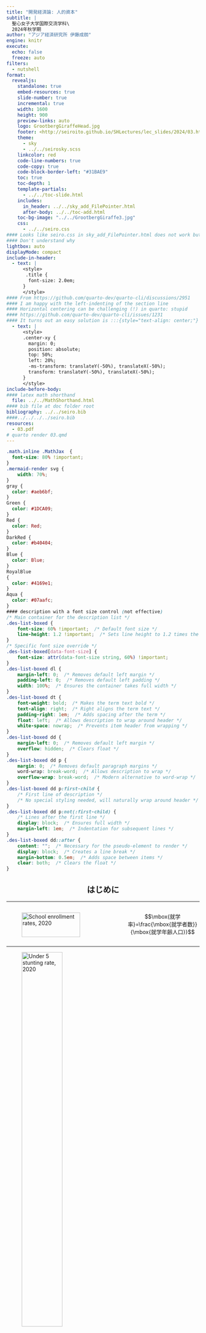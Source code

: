 ```yaml
---
title: "開発経済論: 人的資本"
subtitle: |
  聖心女子大学国際交流学科\
  2024年秋学期
author: "アジア経済研究所 伊藤成朗"
engine: knitr
execute:
  echo: false
  freeze: auto
filters:
  - nutshell
format:
  revealjs:
    standalone: true
    embed-resources: true
    slide-number: true
    incremental: true
    width: 1600
    height: 900
    preview-links: auto
    logo: GrootbergGiraffeHead.jpg
    footer: <http://seiroito.github.io/SHLectures/lec_slides/2024/03.html>
    theme: 
      - sky
      - ../../seirosky.scss
    linkcolor: red
    code-line-numbers: true
    code-copy: true
    code-block-border-left: "#31BAE9"
    toc: true
    toc-depth: 1
    template-partials: 
      - ../../toc-slide.html
    includes:
      in_header: ../../sky_add_FilePointer.html
      after-body: ../../toc-add.html
    toc-bg-image: "../../GrootbergGiraffe3.jpg"
    css:
      - ../../seiro.css
#### Looks like seiro.css in sky_add_FilePointer.html does not work but local ../../seiro.css works
#### Don't understand why
lightbox: auto
displayMode: compact
include-in-header:
  - text: |
      <style>
       .title {
        font-size: 2.0em;
      }
      </style>
#### From https://github.com/quarto-dev/quarto-cli/discussions/2951
#### I am happy with the left-indenting of the section line
#### Horizontal centering can be challenging (!) in quarto: stupid
#### https://github.com/quarto-dev/quarto-cli/issues/1231
#### It turns out an easy solution is :::{style="text-align: center;"}
  - text: |
      <style>
      .center-xy {
        margin: 0;
        position: absolute;
        top: 50%;
        left: 20%;
        -ms-transform: translateY(-50%), translateX(-50%);
        transform: translateY(-50%), translateX(-50%);
      }
      </style>
include-before-body:
#### latex math shorthand
  file: ../../MathShorthand.html 
#### bib file at doc folder root
bibliography: ../../seiro.bib
####../../../../seiro.bib
resources:
  - 03.pdf
# quarto render 03.qmd
---
```

```css
.math.inline .MathJax  {
  font-size: 80% !important;
}
.mermaid-render svg {
    width: 70%; 
}
gray {
  color: #aeb6bf;
}
Green {
  color: #1DCA09;
}
Red {
  color: Red;
}
DarkRed {
  color: #b40404;
}
Blue {
  color: Blue;
}
RoyalBlue
{
  color: #4169e1;
}
Aqua {
  color: #07aafc;
}
#### description with a font size control (not effective)
/* Main container for the description list */
.des-list-boxed {
    font-size: 60% !important;  /* Default font size */
    line-height: 1.2 !important;  /* Sets line height to 1.2 times the font size */
}
/* Specific font size override */
.des-list-boxed[data-font-size] {
    font-size: attr(data-font-size string, 60%) !important;
}
.des-list-boxed dl {
    margin-left: 0;  /* Removes default left margin */
    padding-left: 0;  /* Removes default left padding */
    width: 100%;  /* Ensures the container takes full width */
}
.des-list-boxed dt {
    font-weight: bold;  /* Makes the term text bold */
    text-align: right;  /* Right aligns the term text */
    padding-right: 1em;  /* Adds spacing after the term */
    float: left;  /* Allows description to wrap around header */
    white-space: nowrap;  /* Prevents item header from wrapping */
}
.des-list-boxed dd {
    margin-left: 0;  /* Removes default left margin */
    overflow: hidden;  /* Clears float */
}
.des-list-boxed dd p {
    margin: 0;  /* Removes default paragraph margins */
    word-wrap: break-word;  /* Allows description to wrap */
    overflow-wrap: break-word;  /* Modern alternative to word-wrap */
}
.des-list-boxed dd p:first-child {
    /* First line of description */
    /* No special styling needed, will naturally wrap around header */
}
.des-list-boxed dd p:not(:first-child) {
    /* Lines after the first line */
    display: block;  /* Ensures full width */
    margin-left: 1em;  /* Indentation for subsequent lines */
}
.des-list-boxed dd::after {
    content: "";  /* Necessary for the pseudo-element to render */
    display: block;  /* Creates a line break */
    margin-bottom: 0.5em;  /* Adds space between items */
    clear: both;  /* Clears the float */
}
```

::: {style="text-align: center;"}
# はじめに
:::

----

::::::::::{.columns}
::::{.column width="60%"}
![School enrollment rates, 2020](HK/figure/SG.png){width="85%"}
::::

::::{.column width="40%"}
$$\mbox{就学率}=\frac{\mbox{就学者数}}{\mbox{就学年齢人口}}$$
::::
::::::::::

----

![Under 5 stunting rate, 2020](HK/figure/HG.png){width="50%"}

----

![Infant mortality rate, 2020](HK/figure/MG.png){width="50%"}

----

人的資本とは

. . .

教育、訓練、健康(保健)など、人間の生産性を高める無形資産。

. . .

古くはアダム・スミスにその概念が見出されるが、近代になって提唱したのがアメリカの経済発展を研究した@Schultz1960, @Schultz1961、賃金を職歴と教育水準に関連づける実証研究をした@Mincer1974、最適な人的資本投資に関する理論的貢献をした@Becker1962, @Becker1964など。

. . .

教育水準や保健指標が優れているほど所得は高いので、教育や保健の普及が所得を増やすかもしれない...

. . .

貧困の罠では経済全体が豊かになるメカニズムとその障壁を考えた

このセクションでは、個々の家計が豊かになるメカニズムを人的資本投資を通じて考える

----

## : Labour productivity

<!-- * $\large{労働生産性}=\frac{\mbox{GDP}}{\large{\mbox{雇用者数}}}$-->

* 労働生産性=GDP/雇用者数
   * ここでの労働生産性の計算方法
      * 長所: GDP関連統計(国民経済計算)だけで計算可能
      * 短所: 労働時間を考慮していない
   * 通常は生産量/総労働時間、生産金額/総労働時間などで計算

## :x LProd2

----

::::::::::{.columns}

::::{.column width="55%"}
![被雇用者1人あたりGDP(労働生産性)](HK/figure/LabourProductivityPerEmployee.jpg){width="85%"}

<script src="https://cdn.lordicon.com/lordicon.js"></script>
<lord-icon
    src="https://cdn.lordicon.com/ujxzdfjx.json"
    trigger="hover"
    style="width:30px;height:30px">
</lord-icon> [OECD](https://stats.oecd.org/Index.aspx?DataSetCode=PDB_LV)<div style="text-align: right; font-size: 12px"><a href="https://lordicon.com/">Animated icons by Lordicon.com</a></div>
::::

::::{.column width="45%"}
* [:労働生産性](#LabourProductivity)
* 中国、韓国、インドの労働生産性は急速に成長、ただし、インドの水準はまだ低い
* 南アフリカとインドネシアの労働生産性は低く、成長も遅い
* リーマン・ショックを引き起こしたアメリカは、ショック後も労働生産性が成長
::::
::::::::::

----

::::::::::{.columns}
::::{.column width="55%"}
![被雇用者1人あたりGDP(労働生産性): 現在の高所得国のみ](HK/figure/LabourProductivityPerEmployee2.jpg){width="85%"}

<script src="https://cdn.lordicon.com/lordicon.js"></script>
<lord-icon
    src="https://cdn.lordicon.com/ujxzdfjx.json"
    trigger="hover"
    style="width:30px;height:30px">
</lord-icon> [OECD](https://stats.oecd.org/Index.aspx?DataSetCode=PDB_LV)<div style="text-align: right; font-size: 12px"><a href="https://lordicon.com/">Animated icons by Lordicon.com</a></div>
::::

::::{.column width="45%"}
*	日本の労働生産性はバブル崩壊後も1996年頃までアメリカと似た成長率、それ以降は差が拡大
*	1990年代末期は就職氷河期、デフレの始まり(CPI, 1998年9月)
*	2011年大震災以降、労働生産性は僅かに上昇したが、アベノミクス以降も成長せず、COVID-19蔓延以前の2018年から低下
::::
::::::::::

----


::::::::::{.columns}
::::{.column width="70%"}
![1人あたりGDP](HK/figure/GDPPerCapita.jpg){width="85%}

<script src="https://cdn.lordicon.com/lordicon.js"></script>
<lord-icon
    src="https://cdn.lordicon.com/ujxzdfjx.json"
    trigger="hover"
    style="width:30px;height:30px">
</lord-icon> [OECD](https://stats.oecd.org/Index.aspx?DataSetCode=PDB_LV)<div style="text-align: right; font-size: 12px"><a href="https://lordicon.com/">Animated icons by Lordicon.com</a></div>
::::

::::{.column width="30%"}
* 1人当たりGDPは労働生産性とトレンドと近似
* (ここでの)低所得国と高所得国の差は縮まっている
* 南アフリカはインドネシアに追いつかれた
* 1人当たりGDPでも日本は韓国に追いつかれた
* 南アフリカは中国よりも労働生産性は高いが1人当たりGDPは低い
::::
::::::::::

----

::::::::::{.columns}
::::{.column width="70%"}
![1人あたりGDP: 現在の高所得国のみ](HK/figure/GDPPerCapita2.jpg){width="85%}

<script src="https://cdn.lordicon.com/lordicon.js"></script>
<lord-icon
    src="https://cdn.lordicon.com/ujxzdfjx.json"
    trigger="hover"
    style="width:30px;height:30px">
</lord-icon> [OECD](https://stats.oecd.org/Index.aspx?DataSetCode=PDB_LV)<div style="text-align: right; font-size: 12px"><a href="https://lordicon.com/">Animated icons by Lordicon.com</a></div>
::::

::::{.column width="30%"}
* 日本は1997年からアメリカとドイツとの格差拡大
* 日本はアベノミクスの1年前から成長
* 日本は労働生産性は低迷しているのに1人当たりGDPは成長
   * 就労人数(時間人)が増えたため
::::
::::::::::

----

::::::::::{.columns}
::::{.column width="70%"}
![資本分配率(=資本報酬/国民所得=1-労働分配率)](HK/figure/PikettySaezZucman.jpg){width="85%}

<script src="https://cdn.lordicon.com/lordicon.js"></script>
<lord-icon
    src="https://cdn.lordicon.com/ujxzdfjx.json"
    trigger="hover"
    style="width:30px;height:30px">
</lord-icon> @PikettySaezZucman2018, Table A49より作成
<div style="text-align: right; font-size: 12px"><a href="https://lordicon.com/">Animated icons by Lordicon.com</a></div>
::::

::::{.column width="30%"}
* 労働分配率(=1-資本報酬/国民所得)も1960年代人的資本論の着目点
* 大戦期以降-1990年前後: 資本分配率は低下
* 1990年前後-: 資本分配率は上昇
   * 人的資本は増えているのに労働分配率は低下
   * 生産物市場の独寡占化oligopoly+労働市場の独寡占化oligopsony?
::::
::::::::::


----

```r
# downloaded from https://data.worldbank.org/indicator/NY.GDP.PCAP.PP.KD
# GDP per capita, PPP (constant 2017 international $) GDP per capita based on purchasing power parity (PPP). PPP GDP is gross domestic product converted to international dollars using purchasing power parity rates. An international dollar has the same purchasing power over GDP as the U.S. dollar has in the United States. GDP at purchaser's prices is the sum of gross value added by all resident producers in the country plus any product taxes and minus any subsidies not included in the value of the products. It is calculated without making deductions for depreciation of fabricated assets or for depletion and degradation of natural resources. Data are in constant 2017 international dollars.
library(data.table)
grepout <- function(str, x)
  # returns element of match (not numbers)
  x[grep(str, x, perl = T)]
repseq <- function(seq, rep)
#       returns a sequence with each elements repeated by rep times
{z <- NULL; for (i in 1:length(seq)) z <- c(z,rep(seq[i],rep)); return(z)}
y <- fread("1/data/API_NY.GDP.PCAP.PP.KD_DS2_en_csv_v2_2925849.csv", 
  header = T, skip = 2, sep = ",")
setnames(y, 
  grepout("^1|^2", colnames(y))
  , paste0("pcdgp.", grepout("^1|^2", colnames(y)))
  )
yL <- reshape(y, direction = "long", idvar = c("Country Name", "Country Code"),
  varying = grepout("^pc", colnames(y)))
yL[, c("indicator", "Indicator Name", "Indicator Code", "V67") := NULL]
setnames(yL, c("name", "code", "year", "value"))
# lag with n=1 and pad with NA (returns vector)
setkey(yL, name, year)
yL[, gY1 := shift(value, n=1, fill=NA, type="lag"), by = .(name)]
yL[, gY := (value-gY1)/gY1]
yL <- yL[year >= 1990]
yL[, trend := 1:.N, by = code]
lm1 <- lm(log(value) ~ trend, data = yL[grepl("JP", code) & year >= 1991 & year <= 2012, ])
```
```r
# 総務省統計局、労働力調査、長期時系列データ, unit = 10 thousands
#https://www.stat.go.jp/data/roudou/longtime/zuhyou/lt01-a10.xlsx
lfj <- fread("HK/JapanLabourForce.prn", skip = 2, header = T)
lfj <- lfj[-(1:2), ]
lfj[, year := repseq(1953:2021, 12)]
# okinawa is included from 1973 onwards
lfj <- lfj[year >= 1973, ]
lfj[, c("Mon", "star") := NULL]
setnames(lfj, c("year", "month", 
  paste(rep(grepout("L|E|U|N", colnames(lfj)), each = 3), c("t", "m", "f"), sep = ".")))
lfjL <- reshape(lfj, direction = "long", idvar = c("year", "month"),
  varying = grepout("L|E|U|N", colnames(lfj)))
setnames(lfjL, c("year", "month", "GenderGroup",
  "LForce", "Employed", "Employee", "Unemployed", "NLForce", "URate"))
lfjL[, month := unlist(strsplit(month, "月"))]
nv <- c("year", "month", "LForce", "Employed", "Employee", "Unemployed", "NLForce", "URate")
lfjL[, (nv) := lapply(.SD, as.numeric), .SDcols = nv]
# merge population census 人口推計, 政府統計コード=00200524, unit = thousand
popj <- fread("HK/JapanPopulation.prn", skip = 1, header = T)
popj2 <- fread("HK/JapanPop2015-2019.prn", skip = 5, header = T)
popj2 <- popj2[grepl("総数", AgeGroup) & !grepl("%", unit), .(year, GenderGroup, value)]
popj2[, gen := "t"]
popj2[grepl("男$", GenderGroup), gen := "m"]
popj2[grepl("女$", GenderGroup), gen := "f"]
popj2[, GenderGroup := NULL]
popj[, memo := NULL]
popL <- reshape(popj, direction = "long", idvar = c("year"),
  varying = grepout("pop", colnames(popj)))
setnames(popL, "time", "GenderGroup")
setnames(popj2, c("value", "gen"), c("pop", "GenderGroup"))
pop <- rbindlist(list(popL, popj2), use.names = T)
pop2 <- pop[year == 2019]
pop2[, year := 2020]
pop <- rbind(pop, pop2)
setkey(pop, year, GenderGroup)
setkey(lfjL, year, GenderGroup)
lf <- pop[lfjL]
lf[, Date := as.IDate(strftime(paste(year, month, 1, sep = "-"), format = "%Y-%m-%d"))]
lf[, LFRate := LForce*10/pop]
lf[, ERate := 1-URate/100]
lf[, ELRate := LFRate*ERate]
lf[, GenderGroup := factor(GenderGroup, levels = c("t", "f", "m"))]
lf[, GenderGroup := factor(GenderGroup, labels = c("合計", "女", "男"))]
lf <- lf[, .(Date, GenderGroup, LFRate, ERate, ELRate)]
lf <- unique(lf)
setnames(lf, 
  c("LFRate", "ERate", "ELRate"), 
  paste0("value.", c("LFRate", "ERate", "ELRate"))) 
lfL <- reshape(lf, direction = "long", idvar = c("Date", "GenderGroup"),
  varying = grepout("val", colnames(lf)))
setnames(lfL, "time", "variable")
lfL[, variable := factor(variable, levels = c("ELRate", "LFRate", "ERate"))]
lfL[, variable := factor(variable, labels = c("就業率*労働力率", "労働力率", "就業率"))]
lfL2 <- lfL[grepl("就業率\\*労働力率", variable) & grepl("合計", GenderGroup) & Date >= as.IDate("1991-01-01") & Date <= as.IDate("2012-12-01"), ]
lfL2[, trend := 1:.N]
lm2 <- lm(log(value) ~ trend, data = lfL2)
```
```r
# labour shares in japan
ls <- fread("HK/LabourShareFromFRED.csv", header = T)
setnames(ls, c("date", "value"))
ls[, trend := 1:.N]
ls[, Date := as.IDate(date)]
lm3 <- lm(log(value) ~ trend, data = ls[Date >= as.IDate("1991-01-01") & Date <= as.IDate("2012-01-01")])
```

::::::::::{.columns}
::::{.column width="40%"}
![@ADKPV2020, Figure 1](HK/figure/ADKPV2021_Fig1small.jpg)
::::

::::{.column width="60%"}
先進国での1970年代以降の傾向

* 労働分配率は1980年代からすべての国で低下、日本では`r formatC((exp(summary(lm3)$coeff[2, 1]*22)-1)*100, digits = 3, format = "f")`%低下
* 1991-2012: 就業率*労働力率は`r formatC((exp(summary(lm2)$coeff[2, 1]*22)-1)*100, digits = 3, format = "f")`%変化(次2枚のスライド)、1人あたりGDPは`r formatC((exp(summary(lm1)$coeff[2, 1]*22)-1)*100, digits = 3, format = "f")`%成長
* 日本の労働分配率の低下の主な背景: 1人あたりGDP成長率(`r formatC((exp(summary(lm1)$coeff[2, 1]*22)-1)*100, digits = 3, format = "f")`%)よりも平均労働所得の成長率(`r formatC((exp(summary(lm3)$coeff[2, 1]*22)-1+exp(summary(lm1)$coeff[2, 1]*22)-1-(exp(summary(lm2)$coeff[2, 1]*22)-1))*100, digits = 3, format = "f")`%)が低かったため
   * 就業率や労働力率の影響は小さい
   * 1人あたりGDPの増分から、労働者よりも多くを企業所有者が得た
   * 所有者と株主が富を増やした
::::
::::::::::

$$
\mbox{労働分配率}
=\frac{\mbox{労働所得}}{\mbox{GDP}}
=\frac{\frac{\mbox{労働所得}}{\mbox{人口}}}{\frac{\mbox{GDP}}{\mbox{人口}}}
=\frac{\frac{\mbox{労働所得}}{\mbox{労働者数}}\frac{\mbox{労働者数}}{\mbox{労働力}}\frac{\mbox{労働力}}{\mbox{人口}}}{\frac{\mbox{GDP}}{\mbox{人口}}}
=\frac{\mbox{平均労働所得}\times\mbox{就業率}\times\mbox{労働力率}}{\mbox{1人あたりGDP}}.
$$


----


@Schultz1960 の疑問と仮説


1. 労働人口や資本の増加以上に生産が増えているのはなぜか

* つまり、生産額/労働量=労働生産性、生産額/資本サービス価値=資本生産性が増えているのはなぜか
   * 国内総生産(GDP)/人口=1人当たりGDP(労働人口$<$人口だが国単位での労働生産性を近似)も増えている。

2. 労働分配率はなぜ上昇しているのか(1960年当時)\hfill\hyperlink{LShare<1>}{\beamergotobutton{先進国労働分配率}}

. . .

<br>

人間への投資が労働生産性を高めているため (注意: 資本の質も高まっている、AI/ICT)

. . .

人間への投資の成果=人的資本human capital

. . .

人間を資本という物として捉えるのは当時(現在も?)「けしからん」

. . .

@Becker1964 も*Human Capital: A theoretical and empirical analysis, with special reference to education*などと副題を付けた

----

人的資本の分類

:::{.des-list-boxed}
知的能力
: 知識、技能

物的能力
: 健康
:::

* 知識と技能は性質が異なる
   * 技能: 人間に体化される&rarr;私的財
   * 知識: 社会に蓄積されて共有される&rarr;公共財: 他者の消費は競合しないし排除もできない
* 健康は運動能力と感染源(!)に分けると性質が異なる
   * 運動能力: 人間に体化される&rarr;私的財
   * 感染源: 社会に広める&rarr;外部性のある私的財: 他者への影響が市場で価格評価されないので、個人の行動は他者への感染を考慮しにくい
      * 「自分は軽症にしかならないから」感染予防努力を緩める
      * 「マスク着用を強要するのは自由の侵害」...自由のためなら感染する/させる覚悟がある?

----

知識生産=研究開発(R\&D)活動

. . .

模倣されると利益が減るので、知識生産は社会的に最適水準よりも少なくなりがち

. . .

特許patents、著作権copyright、商標trademarkなどで知的財産権を保護して少なくなりすぎないようにする

. . .

原則は理解されても、保護や違反摘発・懲罰の適切な水準に合意がない

----

* キムリア(白血病やリンパ腫、1回投与で3349万円)、ザインテグロ([ベータ・サラセミア](https://www.shouman.jp/disease/details/09_08_015/)、米承認3億円)
* 保護下で薬価を高くし過ぎたために利用が進まない: Truvada(HIV予防治療薬)
* 低所得者対象で利益が少ない+模倣されやすいために開発が進まない: マラリア治療/[予防薬](https://www.cdc.gov/malaria/php/public-health-strategy/malaria-vaccines.html)、結核治療薬などの[neglected tropical diseases](https://www.who.int/news-room/questions-and-answers/item/neglected-tropical-diseases)
* 厳しい罰則(日本: 商標権を侵害した場合は10年以下の懲役もしくは1000万円以下の罰金)、でも、生産地中国での摘発は...: 偽ブランド品販売
* 著作権の保護期間を再三延ばすことで多額の利潤を保有権者が得る: ミッキーマウス(1923年生まれ、1998年期限切れ予定、1998年期限延長、[2024年1月1日期限切れ](https://web.law.duke.edu/cspd/mickey/), US, [Mickey Mouse 1.0のみ](https://youtu.be/M63yOUQ9RVM))
   * [I)t was ``basically the Gershwin family trust, grandchildren of Oscar Hammerstein, Disney, others of that ilk'' who pushed for ever-longer copyright terms.](https://arstechnica.com/tech-policy/2019/01/a-whole-years-worth-of-works-just-fell-into-the-public-domain/) (Dennis Karjala, Law professor, 2013)
   * 商標はディズニーが半永久的に保有し続ける。ミッキーマウスの絵はpublic domainになるが、ミッキーの何々、という使い方は商標の使用許諾を得た上でライセンス料を支払う。

----

人の中で知的能力はどのように成長するでしょうか
<gray>How does intellectual capacity grow in a person?</gray>

* 知的能力=技能+知識

. . .

学校教育を考えます<gray>Let us consider schooling</gray>

. . .

通学すると学習し、人的資本(知的能力)を蓄積し、生産性が高まります<gray>If you go to a school, you learn, you will accummulate human capital (intellectual capacity), and you will become productive</gray>

. . .

生産性が高いほど稼ぎが増えます<gray>The more you are productive, the more you earn</gray>

. . .

では、できる限り長く学校に通うべきでしょうか?<gray>Then, shall we go to school as long as possible?<gray>

. . .


いいえ、ある段階で止めて働かねばなりません<gray>No. You need to stop at some point and start to work</gray>

. . .

いつ止めるかどのように決めるべきでしょうか<gray>How do we decide when to stop?</gray>

. . .

止めるタイミングを理解するには理論が必要になります<gray>We need a theory to understand.</gray>

----

@BalandRobinson2000 モデル: 2期間モデルを考えます<gray>Here comes @BalandRobinson2000: Let us consider a two-period model</gray>

:::{.des-list-boxed}
第1期
:	子ども期: どのくらい学校に行くか、どのくらい働くか決めます<gray>You choose how much to go to school, how much to work</gray>

第2期
:	成人期: 子ども期の就学時間に応じた労働所得を得ます<gray>You earn. Adulthood income is increasing in childhood schooling.</gray>
:::

. . .

合理的な子ども: 便益と費用を考慮して教育水準を決める<gray>a rational child: weighs costs and benefits to decide schooling level</gray>

:::{.des-list-boxed}
便益benefits
:	学歴を積むことによる成人所得増加分$\times$割引率<gray>increased adult income * discount rate</gray>

費用costs
:	学歴を積むことによる就学費用(=学費+制服・給食・通学その他費用+児童労働所得)の発生<gray>costs of schooling(tuition+school unifom+school meals+commuting costs+child labour incomes)</gray>
:::

. . .

教育水準を決める=**第1期の時間配分(就学 vs. 就労)**を決める<gray>deciding on schooling level=deciding on time allocation (schooling vs. work) in period 1</gray>

----

単純化の仮定

1. 学費+制服・給食・通学その他費用=0<gray>for simplicity, we assume all costs other than child labour income are zero</gray>
1. 親と子どもの利害は完全に一致

. . .

以下の場合、親は子どもが判断するよりも児童労働就労時間を長くして、子どもの児童労働所得で自分の効用を高める<gray>Under the following conditions, a parent may increase the work hours than the child would have and increases the parental utility with the child's labour income</gray>

* 親が子どもの成人期所得効用を子どもよりも割り引くとき(将来よりも現在の家族の幸せ)<gray>a parent discounts more of future utility (happiness of today weights more than of tomorrow)</gray>
* 「成人したら仕送りを約束するから学校に行かせてほしい」と子どもが頼んでも、親が子どもの約束を信じないとき(子どもは将来裏切ることができるため)<gray>a parent does not believe that the child's promise that he/she will pay back the costs in future</gray>

. . .

意志決定者が子どもか親かによって人的資本投資額が変わる<gray>depending on the decision maker, the amount of human capital investment may differ</gray>

----

教育の人的資本仮説: 学歴水準の決定=生産性向上手段<gray>human capital hypothesis of education: schooling = a means to increase productivity</gray>

* 教育に関する最も代表的な仮説<gray>the most representative hypothesis on education</gray>
* 人的資本仮説と補完的な見方: <gray>a complementary view to human capital hypothesis</gray>

:::{.des-list-boxed}
シグナリング仮説
:	学歴水準の決定=(雇用者への)能力情報伝達手段(あくまでもシグナルであって、生産性を変えても変えなくてもいい)<gray>schooling=a means to signal ability (to employers) (strictly a signal and does not have to change productivity)</gray>
:::

* シグナリング・モデルでは、就学や学習の費用が低い人ほど教育水準を高く選ぶ<gray>In signaling models, people with lower costs of schooling/learning choose high schooling levels</gray>
* 人的資本仮説とシグナリング仮説: 補完的であり両立可能<gray>humal capital and signaling: complementary and not mutually exclusive (nor complete)</gray>
* 本講義では説明しません

----

人生効用最大化のために子どもは何を決めるか<gray>what does a child decide to maximise the lifetime utility?</gray>

1. 第1期時間配分<gray>first period time allocation</gray>
1. 第1期と第2期の間の消費配分<gray>consumption allocation between first and second periods</gray>

. . .

理解の段取り: <gray>how we understand the model</gray>

1. 第1期時間配分を最適に決め、人生を通じて所得合計を最大化する<gray>a child choose the first period time allocation optimally, and maximises the lifetime earning</gray>
1. 生涯効用を最大化するように各期への消費配分を決める<gray>decides on consumption allocation to each periods</gray>

----

ミクロ経済学: 限界収入=限界費用(MR = MC)<gray>marginal revenue = marginal costs</gray>

. . .

生涯効用を最大化する最適な学歴水準$l^{*}$(第1期の就学時間)は下記を満たすはず<gray>optimal schooling level $l^{*}$ that maximises the lifetime utiluty must satisfy the below</gray>
$$
\underbrace{\mbox{ 成人所得増加による効用増加分}}_{\scriptsize{\mbox{就学の限界収入(を効用評価)}}} = \underbrace{\mbox{ 児童労働所得減少による効用減少分}}_{\scriptsize{\mbox{就学の限界費用(を効用評価)}}}
$$

. . .

第1期の時間配分は現時点での(限界)費用と将来時点の(限界)便益をバランスさせるように決まる

::::::::::{.columns}
::::{.column width="40%"}
:::{.fragment}
![](HK/figure/MRMC.jpg)
:::
::::

::::{.column width="60%"}
:::{.fragment}
MR$>$MCのとき=$l<l^{*}$のとき

&rArr; $l$&uarr; &rArr; $MR-MC$だけ純利益&uarr;
:::
:::{.fragment}
MR$<$MCのとき=$l>l^{*}$のとき

&rArr; $l$&darr; &rArr; $MR-MC$だけ純利益&uarr;
:::

:::{.fragment}
&rArr; 等号(MR=MC)ならば純利益改善の余地がない
:::

:::{.fragment}
連続関数の最大化: 限界収入=限界費用(MR-MC=0) ([図解: 微分](MaximisationSlides.pdf))
:::
::::
::::::::::

----

$t$期の消費$c_{t}$よる効用$u(c_{t})$, $t=1,2$

. . .


初期資産$A$、貯蓄$s$、就学時間$l$、児童労働賃金$w$

```r
tb <- read.table(textConnection(
"就労時間 24-l
児童労働所得 w×(24-l)
児童期消費 w×(24-l)+A-s
児童期効用 u{w(24-l)+A-s}=u(c1)
成人所得 h(l)
成人期消費 h(l)+Rs
成人期効用 u{Rs+h(l)}=u(c2)"))
tb <- data.table(tb)
setnames(tb, c("日本語", "数式"))
tinytable::tt(tb)
```

----

* 児童労働所得は(24時間から就学時間$l$を引いた)就労時間*児童労働賃金。成人所得は就学時間の増加関数。
* 児童労働時間は児童労働所得を増やして成人所得を減らす$=$就学時間は児童労働所得を減らして成人所得を増やす
* 児童労働時間の決定には今期所得と将来所得のトレードオフがある
   * トレードオフをどのように選ぶかを考えるのが経済学

----

生涯効用最大化問題として今期所得と来期所得のトレードオフを考える

生涯効用最大化問題として児童労働時間=$24-$就学時間=$24-$人的資本投資時間を考える

. . .

$$
\begin{aligned}
\max_{\{s, l\}}
\;\;\; & u(c_{1})+\beta u(c_{2}) \hspace{1cm} &&\color{blue}{\scriptsize{\mbox{$s,l$を操作して生涯効用$u(c_{1})+\beta u(c_{2})$を最大化}}}\\
\st \;\;\; 
& c_{1}=w(24-l)+A-s  &&\color{blue}{\scriptsize{\mbox{$c_{1}$は児童労働所得+資産-貯蓄}}}\\
& c_{2}=h(l)+Rs  &&\color{blue}{\scriptsize{\mbox{$c_{2}$は成人所得$+R*$貯蓄}}}
\end{aligned}
$$

. . .

2つの制約を目的関数に代入すると、制約条件を組み込んだ目的関数になる
$$
\max_{\{s, l\}}
\;\;\; u\left\{w(24-l)+A-s\right\}+\beta u\left\{h(l)+Rs\right\}
$$

. . .

::: {style="font-size: 70%;line-height: 1.1;"}
FOCs
$$
\begin{aligned}
\frac{\partial F(l, s)}{\partial l}
&=
\frac{\partial u\left(c_{1}\right)}{\partial c_{1}}\frac{\partial c_{1}(l, s)}{\partial l}
+\beta \frac{\partial u(c_{2})}{\partial c_{2}}\frac{\partial c_{2}(l, s)}{\partial l}=0, \\
\frac{\partial F(l, s)}{\partial s}
&=
\frac{\partial u\left(c_{1}\right)}{\partial c_{1}}\frac{\partial c_{1}(l, s)}{\partial s}
+\beta \frac{\partial u(c_{2})}{\partial c_{2}}\frac{\partial c_{2}(l, s)}{\partial s}=0.
\end{aligned}
$$
:::

----

FOCs

::: {style="font-size: 70%;line-height: 1.1;"}
$$
\begin{aligned}
\frac{u'\left(c_{1}\right)}{u'\left(c_{2}\right)}&=
\frac{\frac{\partial u\left(c_{1}\right)}{\partial c_{1}}}{\frac{\partial u\left(c_{2}\right)}{\partial c_{2}}}
=
-\beta \frac{\frac{\partial c_{2}(l, s)}{\partial l}}{\frac{\partial c_{1}(l, s)}{\partial l}}
=-\beta\frac{h'(l)}{-w}=\beta\frac{h'(l)}{w},\\
\frac{u'\left(c_{1}\right)}{u'\left(c_{2}\right)}&=
\frac{\frac{\partial u\left(c_{1}\right)}{\partial c_{1}}}{\frac{\partial u\left(c_{2}\right)}{\partial c_{2}}}
=
-\beta \frac{\frac{\partial c_{2}(l, s)}{\partial s}}{\frac{\partial c_{1}(l, s)}{\partial s}}
=-\beta\frac{R}{-1}=\beta R. 
\end{aligned}
$$
:::

$$
wR=h'(l^{*}).
$$

::: {style="font-size: 60%;line-height: 1.1;"}
$$
\mbox{時間1単位wで働いて貯蓄したときの第2期所得増加分}=\mbox{時間1単位就学したときの第2期所得増加分}
$$
:::

児童労働の限界収益=人的資本投資の限界収益、となるようにすれば時間配分が最適になる

:::{.description-list}
最適
: 何らかの最大化(最小化)問題の解となっている状態を指す
:::

. . .

この条件式の特徴

* 効用最大化を考えたのに効用関数が含まれていない
* &larr;生涯所得を最大化しつつ、貯蓄(=消費配分)によって効用を最大化

----

FOCs

$$
\underbrace{u'\left(c_{1}\right)}_{\scriptsize{\mbox{$c_{1}$を減らした(貯蓄を増やした)ときの効用減少分}}}
=
\underbrace{\beta Ru'\left(c_{2}\right)}_{\scriptsize{\mbox{$c_{2}$を増やした($R*$貯蓄を増やした)ときの効用増加分の割引$\beta$現在価値}}} 
$$

所与の生涯所得の下、$s$を通じて消費を再配分することで各期の限界効用の合計は増えない状態

* 第1期限界効用=$\beta R$第2期限界効用を高めるうえでの費用
   * 第1期限界効用-$\beta R$第2期限界効用=$\beta R$第2期限界費用-$\beta R$第2期限界効用=0
      *  &rArr; 第2期限界効用=第2期限界費用
* 所与の生涯所得の下での効用は最大化されている
  * 各期の限界効用、割引率$\beta$、利子率$R$を考慮し、最適な消費配分を決めている
  * 生涯所得が与えられたとき、貯蓄をこの条件のように( 「最適に」optimally )決めることで、その生涯所得における効用は最大化される
  * 生涯所得が最大化されているかはこの条件は何も語っていない

----

FOCs

$$
\begin{aligned}
\hspace{-10cm}\underbrace{wu'\left(c_{1}\right)}_{\scriptsize{\mbox{就学時間$l$を増やして所得が$w$減ったときの第1期効用減分}}}
&=
\underbrace{\beta u'\left(c_{2}\right)h'(l)}_{\scriptsize{\mbox{$l$を増やしたときの第2期効用増分の割引$\beta$現在価値}}}\\
\scriptsize{\mbox{就学の限界費用(を効用評価)}}
&=
\scriptsize{\mbox{就学の限界収入(を効用評価)}}
\end{aligned}
$$

$l$を通じて各期所得を変化させることで各期の限界効用の合計は増えない

* $w$第1期限界効用=$\beta$第2期限界効用を高めるうえでの費用
   * $\beta$第2期限界効用-$w$第1期限界効用=$\beta$第2期限界効用-$\beta$第2期限界費用=0
      *  &rArr; 第2期限界効用=第2期限界費用
* 就学費用$w$、人的資本投資の効率$h'(l)$、各期の限界効用(追加的消費変化がどれだけ効用に影響するか)を考慮し、最適な人的資本投資量$l$を決めている


----

経済学でよく使われる仮定

::: {style="font-size: 85%;line-height: 1.1;"}
:::{.des-list-boxed}
限界生産力逓減の仮定
:	技術が変わらずに生産要素が増えると、生産の増加幅は低下するという仮定<gray>diminishing marginal product: an assumption that an increase in production to the same additional unit of factor of production will decline, if without changing the technology</gray>

*	「同じ土地に機械を投入し続けると、混み合うので生産の増加幅はゼロに近づく」
*	$h(l)$: 就学$l$のときの成人所得
*	$h'(l)$: 就学$l$で$l$を増やしたときの成人所得変化 \hspace{1cm} <gray>$l$での$h(l)$の傾き</gray>
*	$h'(l)$は$l\in\mathbb R_{+}$で非負 \hspace{1cm} <gray>$R_{+}$=正の実数すべての集合</gray>
*	$h'(l)$は$l$とともに減少、$h''(l)<0$ \hspace{1cm} <gray>$l$での$h(l)$の傾きは減っていく</gray>

限界効用逓減の仮定
:	消費水準が増えると、効用の増加幅は低下するという仮定<gray>an assumption that an increase in utility to the same unit of additional consumption will decline</gray>

*	「同じものを食べ続けると、飽きるので追加的な満足度はゼロに近づく」
*	$u'(c)$は$c\in\mathbb R_{+}$で非負
*	$u'(c_{t})$は$c_{t}$とともに減少、$u''(c_{t})<0$

:::
:::

----

$$
wu'\left\{w(24-l)+A-s\right\}=\beta u'\left\{h(l)+Rs\right\}h'(l).
$$

<br>

$wu'\left\{w(24-l)+A-s\right\}$は$l$が大きいほど括弧$\left\{\cdot\right\}$の中が小さい 

$\implies$ $u'\left\{\cdot\right\}$が大きい ($\because$限界効用逓減) 

$\implies$ \color{DarkRed}{左辺$u'\left\{\cdot\right\}$は$l$の増加関数}

<br>

$u'\left\{h(l)+Rs\right\}h'(l)$は$l$が大きいほど$u'\left\{h(l)+Rs\right\}$も$h'(l)$も小さくなる ($\because$限界効用逓減、限界生産力逓減)

 $\implies$ \color{Green}{右辺$u'\left\{h(l)+Rs\right\}h'(l)$は$l$の減少関数}

----

<center>
![](HK/figure/109_D_HK.jpg)
</center>

----

<center>
![](HK/figure/110_D_HK.jpg)
</center>

----

<center>
![](HK/figure/111_D_HK.jpg)
</center>

----

<center>
![](HK/figure/112_D_HK.jpg)
</center>

----

<center>
![](HK/figure/113_D_HK.jpg)
</center>

----

<center>
![](D_HK.gif)
</center>

----

<center>
$wu'\left\{w(24-l)+A-s\right\}$と$\beta u'\left\{h(l)+Rs\right\}h'(l)$が交わるために必要な条件

<br>

\hspace{-5cm}$y$軸上($l=0$)で<DarkRed>$wu'\left\{w(24-l)+A-s\right\}$</DarkRed>$<$<Green>$\beta u'\left\{h(l)+Rs\right\}h'(l)$</Green>

$l=24$で<DarkRed>$wu'\left\{w(24-l)+A-s\right\}$</DarkRed>$>$<Green>$\beta u'\left\{h(l)+Rs\right\}h'(l)$</Green>

:::{.fragment}
<br>
$\iff$

<br>
$$
\begin{aligned}
wu'\left\{24w+A-s\right\}&<\beta u'\left\{h(0)+Rs\right\}h'(0)\\
wu'\left\{A-s\right\}&>\beta u'\left\{h(24)+Rs\right\}h'(24)
\end{aligned}
$$
:::

</center>

----

$$
\begin{aligned}
wu'\left\{24w+A-s\right\}&<\beta u'\left\{h(0)+Rs\right\}h'(0)\\
wu'\left\{A-s\right\}&>\beta u'\left\{h(24)+Rs\right\}h'(24)
\end{aligned}
$$


1番目の不等式が成立しやすい条件

* $h(0)$が[$h(+)$に比べて]小さい: 未就学時の人的資本が(就学時に比べて)小さい
* $h'(0)$が大きい: 未就学から少しでも就学すると、人的資本の増加分が十分に大きい

. . .

これら条件下では2番目の不等式も成立しやすい

----


----

<center>
![](HK/figure/115_D_HK.jpg)
</center>

----

<center>
![](HK/figure/116_D_HK.jpg)
</center>

----

<center>
![](HK/figure/117_D_HK.jpg)
</center>

----

<center>
![](HK/figure/118_D_HK.jpg)
</center>

----

<center>
![](HK/figure/119_D_HK.jpg)
</center>

----

::::::::::{.columns}
:::{.column width="75%"}
![](HK/figure/119_D_HK.jpg){width="133.333%"}
:::

:::{.column width="25%"}
* 人的資本投資=0のとき、限界効用<限界費用
* $w$が大きくて$A$が小さい場合
* $h(0)$が大きい場合
* $h'(0)$が小さい場合
:::
::::::::::

----

<center>
![](HK/figure/D2_HK.gif)
</center>

----

最適な就学時間を選ぶと第1期の消費が少なすぎる場合、借入をして第2期に返済する

. . .

$\gets$ 第2期の消費を第1期に移動させる

. . .

でも、借入に限度があって必要なだけ借りられないかも=**信用制約credit constaint**がある場合

. . .

$$
\underbrace{\mbox{第1期の限界効用}}_{u'(c_{1})}>
\underbrace{\mbox{第2期の限界効用}}_{\beta Ru'(c_{2})}
$$

. . .

第1期消費が少なすぎると第1期の限界効用が最適水準よりも高すぎる

. . .

信用制約 &rArr; 第1期消費が過小=$u'(c_{1})$は最適よりも大きい &rArr; 図で$u'(c_{1})w$線は上方

信用制約 &rArr; 第2期消費は過大=$u'(c_{2})$は最適よりも小さい &rArr; 図で$u'(c_{2})h'(l)$線は下方

----

<center>
![](HK/figure/138_D_HK.jpg)
</center>

----

<center>
![](HK/figure/139_D_HK.jpg)
</center>

----

<center>
![](HK/figure/140_D_HK.jpg)
</center>

----

<center>
![](HK/figure/141_D_HK.jpg)
</center>

----

<center>
![](HK/figure/142_D_HK.jpg)
</center>

----

::::::::::{.columns}
:::{.column width="75%"}
![](HK/figure/D3_HK.gif)
:::

:::{.column width="25%"}
* 第2期所得を少しでも第1期に移動させるために児童労働を増やす
* 借入が制限されると、就学時間と所得は最適水準よりも減る
* 信用制約がbindする場合: 資産$A$が少ない場合=貧しい家庭の場合
:::
::::::::::

----

信用制約がbindするとき最大化の一階条件の2式の意味

$s$は負が最適だが、非負制約によって0が次善の選択
$$
\begin{aligned}
u_{s}
&=-u'\left\{w(24-l)+A-s\right\}+\beta Ru'\left\{h(l)+Rs\right\}{\color{red}<}0,\\
u_{l}
&=-wu'\left\{w(24-l)+A-s\right\}+\beta h'(l)u'\left\{h(l)+Rs\right\}=0.
\end{aligned}
$$

::: {style="font-size: 60%;line-height: 1.1;"}
$$
\begin{aligned}
\frac{u'(c_{1})}{u'(c_{2})}&=\frac{u'\left\{w(24-l)+A-s\right\}}{u'\left\{h(l)+Rs\right\}}{\color{red}>}\beta R,\\
\frac{u'(c_{1})}{u'(c_{2})}&=\frac{u'\left\{w(24-l)+A-s\right\}}{u'\left\{h(l)+Rs\right\}}=\beta \frac{h'(l)}{w}.
\end{aligned}
$$
:::

$$
Rw\color{red}{<}h'(l).
$$
意味: 追加で微少時間就労して$w$を稼いで貯蓄して成人消費が増える分=$Rw<h'(l)$=追加で微少時間就学して成人消費が増える分 &rArr; 限界費用<限界収入 &rArr; 児童期の<Red>就学時間が過少</Red>

$A$が大きい &rArr; $-u'\left\{w(24-l)+A-s\right\}$の絶対値が小さい &rArr; $u_{l}(0)=-u'\left\{w24+A-s\right\}+\beta Ru'\left\{h(0)+Rs\right\}>0$になるかも &rArr; 交点を持つ

----

この枠組みでは、第1期目に投資、第2期目に回収する

. . .

投資は資金投下と回収の時期が違う: 他者の資金が必要な場合、ファイナンスされないことがある

. . .

第1期目に第2期の投資収益を利用できれば=借入ができれば、効用を最大化するように最適な人的資本投資ができる

. . .

しかし、第2期目の所得を担保に借入ができなければ、資産が少ない家計では第1期の消費を優先して就学時間が過小になる

. . .

収益性の高い投資機会が失われるので、当の<Red>子どもだけでなく社会にとっても損失</Red>

. . .

**信用市場の失敗credit market failure:** 収益性の高い投資に資金を提供できない

. . .

政府などが**奨学金を貸与**すると解決できる、**贈与は不要**

* 近年の奨学金負債: 返済できない人&larr;人的投資の収益率を計算しているか(=合理的か)?
* $A$&uarr; &rArr; 最適人的資本投資量$l^{*}$&uarr; 
   * $A$&uarr; &rArr; <Red>$u'(c_{1})w$線</Red>&darr;
   * お金持ちは最適人的資本投資量が大きい&rarr;所得格差縮小目的ならば、一定の$A$以下だけに贈与する理由にはなる

----

人々の学習などの成果が人的資本として生産性を高め、物的資本や物的労働量以上に経済を発展させていく

. . .

人々は現在の(児童労働)賃金(=就学費用)と将来の賃金増加を勘案して人的資本投資を決める

. . .

では、現在と将来の賃金はどのように決まるのか?

. . .

労働市場の需要と供給を均衡させるように決まる

. . .

では、労働需要と労働供給はどのように決まるのか?

. . .

より対象を絞って考えると、人的資本投資をして技能が向上した労働への需要はどのように決まるのか?


----

インドの経済政策目標: inclusive growth

. . .

高卒や大卒の中産階級が増えて、都市部で近代的な生活を始める

. . .

準技能(semi-skilled)労働を求めた海外直接投資(FDI)、中産階級の消費が成長をもたらす


. . .

しかし、恩恵は貧困層になかなか及ばない

. . .

労働需要が高まっている部門・職業に雇用される必要がある

. . .

「成長過程に貧困層が参加することが必要」と言われるが、低技能労働需要は少ない

. . .

2000年以降のインドの経済成長は小卒程度の学力しか持たない農村貧困層への労働需要を飛躍的に高めるとは思えない

. . .

農村部での公教育の質改善無しにはexclusive growthになる

----

@Tinbergen1975, @KatzMurphy1992, @Acemoglu1998, @Acemoglu2002, @GoldinKatz2009 のアイディア

. . .

<center>

技能のプール

</center>

. . .

<center>

&#8681;

技能偏向的技術変化

skill-biased technological change

</center>

. . .

<center>

&#8681;

企業による技能偏向的技術の採用

</center>

. . .

<center>

&#8681;

技能労働需要

</center>

. . .

<br>
技能のプールが発生するきっかけは?

----

アメリカ20世紀初頭high school movement

* 高校修了の高収益率、連邦制による分権化 &rArr; 公立高校建設
* 高校教育の普及 &rArr; 高卒技能偏向的技術変化
* 技能偏向的技術採用によって技能保有者(高卒)ホワイト・カラー労働需要が増える
* アメリカ中流階級の黄金期

. . .

アメリカ1970年代

* ヴェトナム戦争徴兵忌避によって大学進学者が 24\%(1960) &rarr; 36\% (1969) &rarr; 27\%(mid-1970's)と増える("College enrollment linked to vietnam war," *NY Times*, Page 24, Sep 04, 1984) &rArr; 技能偏向的技術変化
* 技能偏向的技術採用によって技能保有者(大卒)ホワイト・カラー労働需要が増える
* 1980年代になると高卒と大卒者の格差が拡大し始める&rarr;現在も継続

----

<center>
![](HK/figure/192/1_D_HK.jpg)
</center>

----

<center>
![](HK/figure/192/2_D_HK.jpg)
</center>

----

<center>
![](HK/figure/192/3_D_HK.jpg)
</center>

----

<center>
![](HK/figure/192/4_D_HK.jpg)
</center>

----

<center>
![](HK/figure/192/5_D_HK.jpg)
</center>

----

<center>
![](HK/figure/192/6_D_HK.jpg)
</center>

----

<center>
![](HK/figure/192/7_D_HK.jpg)
</center>

----

<center>
![](HK/figure/192/8_D_HK.jpg)
</center>

----

<center>
![](HK/figure/192/9_D_HK.jpg)
</center>

----

<center>
![](HK/figure/192/10_D_HK.jpg)
</center>

----

<center>
![](HK/figure/192/11_D_HK.jpg)
</center>

----

<center>
![](HK/figure/192/12_D_HK.jpg)
</center>

----

<center>
![](HK/figure/192/13_D_HK.jpg)
</center>

----

<center>
![](HK/figure/192/14_D_HK.jpg)
</center>

----

<center>
![](HK/figure/192/15_D_HK.jpg)
</center>

----

<center>
![](HK/figure/192/16_D_HK.jpg)
</center>

----

技能の高い人口が増えると技術が開発され、採用され、(高)技能労働への需要が増える

* 技術変化には特定の生産要素(労働、資本など)をより多く使う方向性がある(特定生産要素を増減する方向性のある技術変化をdirected technical changeといいます)
* 理由: (高)技能人口が増えると、技術開発をして技術を売る企業にとって(高)技能偏向的技術開発の利潤が高まるため[@Acemoglu2002]
	* 価格効果: (高)技能人口が増えると、相対的に稀少になった(低技能)労働を多く使う財の価格が高くなるのでその産業の利潤率が高まり、(低技能)労働偏向的技術が開発される
	* 市場規模効果: (高)技能偏向的技術を使う財の市場規模が大きければ、技術開発企業の利潤が高まるので、(高)技能偏向的技術が開発される
	* 殆どの場合、市場規模効果は価格効果を上回るので、(高)技能人口が増えると(高)技能偏向的技術が多くなる

----

技能偏向的技術変化があるとき

. . .

人的資本投資へのアクセスが容易で技能労働供給が潤沢 &rArr; 技能を積んで収入を高める人&uarr;  &rArr; 賃金格差&darr;, 経済成長&uarr;

. . .

人的資本投資へのアクセスが一部のみが可能 &rArr; 技能労働供給が限られる &rArr; 賃金格差&uarr;, 経済成長&darr;

* 1980-2005年: 大卒賃金プレミアム

:::{.des-list-boxed}
拡大
:	アメリカ、イギリス、日本(プレミアム水準はアメリカの半分)

変化なし
:	フランス、ドイツ
:::

. . .

アメリカで大卒人口が増えないのは教育産業の容量上限ではない

* 他国では増えている
* 高校ドロップアウト増や高卒の学力が不足[@GoldinKatz2009, p.347]
* 大学の学費が高騰、ベビーブーマー世代が大学学齢になったとき奨学金が不足=credit constrained[@GoldinKatz2009, p.349]

----

日本の大卒新卒賃金プレミアム

<center>
![](HK/figure/CollegePremiumInJapan.jpg){width="70%"}
</center>

----

<center>
![](HK/figure/218/1_D_218_D_HK.jpg)
</center>

----

<center>
![](HK/figure/218/2_D_218_D_HK.jpg)
</center>

----

<center>
![](HK/figure/218/3_D_218_D_HK.jpg)
</center>

----

<center>
![](HK/figure/218/4_D_218_D_HK.jpg)
</center>

----

<center>
![](HK/figure/218/5_D_218_D_HK.jpg)
</center>

----

<center>
![](HK/figure/218/6_D_218_D_HK.jpg)
</center>

----

<center>
![](HK/figure/218/7_D_218_D_HK.jpg)
</center>

----

近年の格差: MITのDavid Autor\href{https://economics.mit.edu/people/faculty/david-h-autor/courses}{労働経済学講義14.662 Lecture 1スライド}を引用

* 所得
	*	所得格差拡大[[6](https://economics.mit.edu/sites/default/files/inline-files/14.662-Spring2018-Lecture1-An%20Overview%20of%20Topics%20and%20Questions.pdf#page=6), [8](https://economics.mit.edu/sites/default/files/inline-files/14.662-Spring2018-Lecture1-An%20Overview%20of%20Topics%20and%20Questions.pdf#page=8)]、中間層の縮小[[9](https://economics.mit.edu/sites/default/files/inline-files/14.662-Spring2018-Lecture1-An%20Overview%20of%20Topics%20and%20Questions.pdf#page=9)]、トップ層の超富裕化[[61](https://economics.mit.edu/sites/default/files/inline-files/14.662-Spring2018-Lecture1-An%20Overview%20of%20Topics%20and%20Questions.pdf#page=61), [68](https://economics.mit.edu/sites/default/files/inline-files/14.662-Spring2018-Lecture1-An%20Overview%20of%20Topics%20and%20Questions.pdf#page=68)]、賃金格差拡大[[12](https://economics.mit.edu/sites/default/files/inline-files/14.662-Spring2018-Lecture1-An%20Overview%20of%20Topics%20and%20Questions.pdf#page=12), [15](https://economics.mit.edu/sites/default/files/inline-files/14.662-Spring2018-Lecture1-An%20Overview%20of%20Topics%20and%20Questions.pdf#page=15)-[21](https://economics.mit.edu/sites/default/files/inline-files/14.662-Spring2018-Lecture1-An%20Overview%20of%20Topics%20and%20Questions.pdf#page=21)]、世代間可動性低下[[23](https://economics.mit.edu/sites/default/files/inline-files/14.662-Spring2018-Lecture1-An%20Overview%20of%20Topics%20and%20Questions.pdf#page=23)]、低所得層の固定化[[27](https://economics.mit.edu/sites/default/files/inline-files/14.662-Spring2018-Lecture1-An%20Overview%20of%20Topics%20and%20Questions.pdf#page=27)]
	*	大卒プレミアム上昇[[48](https://economics.mit.edu/sites/default/files/inline-files/14.662-Spring2018-Lecture1-An%20Overview%20of%20Topics%20and%20Questions.pdf#page=48)]、大卒賃金プロファイルのフラット化[[58](https://economics.mit.edu/sites/default/files/inline-files/14.662-Spring2018-Lecture1-An%20Overview%20of%20Topics%20and%20Questions.pdf#page=58)-[59](https://economics.mit.edu/sites/default/files/inline-files/14.662-Spring2018-Lecture1-An%20Overview%20of%20Topics%20and%20Questions.pdf#page=59)]
	*	職業2極化occupational polarization[[50](https://economics.mit.edu/sites/default/files/inline-files/14.662-Spring2018-Lecture1-An%20Overview%20of%20Topics%20and%20Questions.pdf#page=50), [52](https://economics.mit.edu/sites/default/files/inline-files/14.662-Spring2018-Lecture1-An%20Overview%20of%20Topics%20and%20Questions.pdf#page=52), [54](https://economics.mit.edu/sites/default/files/inline-files/14.662-Spring2018-Lecture1-An%20Overview%20of%20Topics%20and%20Questions.pdf#page=54)]
*	資産 [[69](https://economics.mit.edu/sites/default/files/inline-files/14.662-Spring2018-Lecture1-An%20Overview%20of%20Topics%20and%20Questions.pdf#page=69), [74](https://economics.mit.edu/sites/default/files/inline-files/14.662-Spring2018-Lecture1-An%20Overview%20of%20Topics%20and%20Questions.pdf#page=74)]

----

近年の格差の原因: 諸仮説

:::{.des-list-boxed}
技能労働需給
:	技能偏向的技術変化、技能労働需要の高まりに比して技能労働供給が少なかったため[@KatzMurphy1992, @GoldinKatz2009]。人的資本投資補助。&larr;近年ではAIやロボットがルーティーン作業の職種を代替し中間層が減り、さらに、大卒の賃金プロファイルもフラット化

資本収益率が高い
:	資本収益率が経済成長率よりも高いために資産が集中する[@Piketty2014]。相続資産収益率は富裕層が高くその他層は費消するので、相続を通じて資産格差が拡大[@NekoeiSeim2022]。資産への累進課税。

階級的特権
:	あまり詳細に示しておらず、さまざまな原因を挙げているが、教育アクセスの差を重要視[@Piketty2014]。1980年代半ば以降、トップ0.1\%、1\%が資産所得と経営者報酬で所得急増、高額所得者の実効税率の低下、課税逃れなど[@PikettySaez2014, @PikettySaezZucman2018]。教育機会の均等や資産への累進課税。

スーパースター企業の成長
:	大企業が成長しスーパースター企業となり、その他の企業は市場シェアを落とした。生産のシェアが高まったスーパースター企業の労働分配率は低いので、平均労働所得増加率が減った[@ADKPV2020]。スーパースター企業の所有者は富を得たが、それ以外はじり貧。
:::

----

先進国では人的資本投資の停滞や労働需要の質変化が格差の原因として考えられる

. . .

アメリカなど(先進国)では高等教育へのアクセスが不十分なために高技能供給が停滞

. . .

1980年代以降の技能偏向的技術進歩による高技能需要の高まりが高技能供給停滞と相まって高技能賃金を高め、高技能保有者とそれ以外の格差を拡大

. . .

2000年前後の対策: 高技能供給を増やすことが格差縮小手段の1つのはずだった

. . .

現在: アルゴリズム化できる技能codifiable skillsはAIに代替されるため、高技能でもアルゴリズム化しにくい内容という制約が加わった

. . .

技能偏向的でデータ集約的技術進歩で求められる技能=AIとAIが用いるデータを補完する高技能、であれば、データ集約的な技術進歩とともに労働需要が高まる

----

途上国の場合、自国で技術開発されることは少なく、多くが輸入された技術

. . .

@JerzmanowskiTamura2019: 各国の技能別人口データを使って推計

. . .

* 途上国は人口の技能に準じた技術を導入していないために成長が遅い
* 途上国は人口の技能水準をアメリカと同じまで引き上げるよりも、現在の技能水準にあった技術を導入する方が所得の増加幅が大きい

. . .

@Okoye2016: 「適正技術論」の内容(途上国は低技能労働者に適正な技術を採用していないので変えるべき)は現実と逆

* 技能労働者の物的環境は先進国より途上国の方が劣悪
* 技能労働者の物的環境を改善する技術変化で所得を増やせる
* つまり、途上国は低技能労働者を優先し過ぎた技術を採用している
* 技能労働者の物的環境を改善する技術が採用されない理由: 既得権益、資本市場の失敗、インフラストラクチュア未整備$\leftarrow$証拠なしで議論

. . .

政府による政策選択が違いをもたらすかもしれない

----


\textcolor{azure}{中国:} 準技能の低賃金労働に適した大量生産技術=FDI

* 貧困層の所得を増やしつつ成長

. . .

最近では賃金上昇と需要の細分化(多品種少量生産): 生産の自動化

. . .

\textcolor{Azure}{インド:} 自由化(1991年)後も保護・規制を継続、交通・エネルギーのインフラ整備不足、準技能英語使用の低賃金労働に適した技術


* コールセンター、会計、ICT設計など都市部でのサービス業務オフショア化労働需要
* 技能供給: 農村部公立教育はダメ、農村部私立教育も大差ない

. . .

\textcolor{Azure}{南アフリカ:} 解雇の難しい低技能の中賃金労働、高技能の白人層

* 現場監督の技能の需要が高まる
* 高校教育: 質の格差が大きく、労働市場で高卒の評価は低い
* 大学教育の収益率は初等教育や中等教育よりも高い
* 格差を減らしながらの成長は難しい

----

@BalandRobinson2000 model relates to MDGs (Milleneum Development Goals) and SDGs (Sustainable Development Goals)

::::::::::{.columns}
::::{.column width="40%"}
![](HK/figure/MDG.jpg)
::::

::::{.column width="40%"}
![](HK/figure/SDGs.jpg)
::::
::::::::::

. . .

「(成長過程に参加して)豊かになる手段としての人的資本投資」で考えるべきこと

* どの学歴水準を得るか(初等教育までならばMDGs)
* その学歴で得られる技能水準はどれくらいか(SDGs)
* その技能水準への労働需要は高いか
&larr; なかなか議論されない


----

SDGs: 質の高い教育機会を保証することに留まり、どこまで技能を得れば最適か(生涯効用が最大化するか)は議論していない
政府は、進学しそうな人数、進学してほしい人数を想定して、教育機会を供給するはず%
%進学を考える人数は、(個人が合理的ならば)技能別労働需要の展望に依存するはず


* 技能形成は積み上げなので、初等教育の質が低ければ中等教育も頓挫する
* 順番: 幅広く質の高い初等教育、次いでの幅広さで質の高い中等教育を供給できるか
* 質の高い教育機会の提供方法は?

----

India: Rights to Education Act (April, 2010)\\

. . .

Free and compulsory education. Obligation of Central and State governments.

. . .

Affirmative action: Makes a provision for any school to admit low caste children.


. . .

What happened after RTE?

. . .

Classes were flooded with children, even after constructing new schools. \pause Many schools had to run multi grade classes.

. . .

Requirements for unlicensed private schools to satisfy facility requirements led to closure schools. Wow.

. . .

It is good to send children to schools. 

. . .

Only if they are learning.

----

::::::::::{.columns}

::::{.column width="80%"}

::: {layout="[[1,1], [1]]"}
![](HK/figure/Pratham2018GovPvtReading.jpg)

![](HK/figure/Pratham2018GovPvtArithmetic.jpg)

![](HK/figure/Pratham2018Gender.jpg)

出所: @Pratham2018, p.52-54
:::
::::

::::{.column width="20%"}
進級しているが、学力が伴っていない。公立、私立、男女、いずれも低い。

SDGs04: Quality education for everyone質の高い教育をみんなに
::::
::::::::::

----

#### References

::: {#refs}
:::
